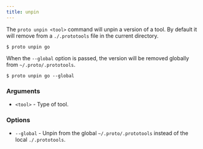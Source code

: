 ```yaml
---
title: unpin
---
```



<VersionLabel version="0.36.0" header />

The `proto unpin <tool>` command will unpin a version of a tool. By default it will remove from a
`./.prototools` file in the current directory.

```shell
$ proto unpin go
```

When the `--global` option is passed, the version will be removed globally from
`~/.proto/.prototools`.

```shell
$ proto unpin go --global
```

### Arguments

- `<tool>` - Type of tool.

### Options

- `--global` - Unpin from the global `~/.proto/.prototools` instead of the local `./.prototools`.
